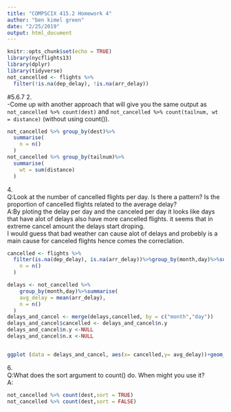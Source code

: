 ```yaml
---
title: "COMPSCIX 415.2 Homework 4"
author: "ben kimel green"
date: "2/25/2019"
output: html_document
---
```


```r
knitr::opts_chunk$set(echo = TRUE)
library(nycflights13)
library(dplyr)
library(tidyverse)
not_cancelled <- flights %>% 
  filter(!is.na(dep_delay), !is.na(arr_delay))
```
#5.6.7
2.<br/>
-Come up with another approach that will give you the same output as `not_cancelled %>% count(dest)` and `not_cancelled %>% count(tailnum, wt = distance)` (without using count()).<br/>
```r
not_cancelled %>% group_by(dest)%>% 
  summarise(
    n = n()
  )
not_cancelled %>% group_by(tailnum)%>% 
  summarise(
    wt = sum(distance)
  )

```
4.<br/>
Q:Look at the number of cancelled flights per day. Is there a pattern? Is the proportion of cancelled flights related to the average delay?<br/>
A:By ploting the delay per day and the canceled per day it looks like days that have alot of delays also have more cancelled flights. it seems that in extreme cancel amount the delays start droping.<br/> I would guess that bad weather can cause alot of delays and probebly is a main cause for canceled flights hence comes the correclation. 
```r
cancelled <- flights %>% 
  filter(is.na(dep_delay), is.na(arr_delay))%>%group_by(month,day)%>%summarise(
    n = n()
  )

delays <- not_cancelled %>% 
    group_by(month,day)%>%summarise(
    avg_delay = mean(arr_delay),
    n = n()
  )
delays_and_cancel <- merge(delays,cancelled, by = c("month","day"))
delays_and_cancel$cancelled <- delays_and_cancel$n.y
delays_and_cancel$n.y <-NULL
delays_and_cancel$n.x <-NULL


ggplot (data = delays_and_cancel, aes(x= cancelled,y= avg_delay))+geom_point()
```
6.<br/>
Q:What does the sort argument to count() do. When might you use it?<br/>
A:<br/>
```r
not_cancelled %>% count(dest,sort = TRUE)
not_cancelled %>% count(dest,sort = FALSE)
```

